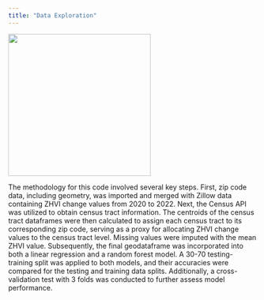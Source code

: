 ```yaml
---
title: "Data Exploration"
---
```


<!-- Use a grid -->
::: {.grid}

<!-- Left column has a width of 4/12 and shows a picture of me -->
::: {.g-col-4}
![](images/nickhand-profile.jpg){width=3in}
:::

<!-- Text gets a column with width 8/12 -->
::: {.g-col-8}

The methodology for this code involved several key steps. First, zip code data, including geometry, was imported and merged with Zillow data containing ZHVI change values from 2020 to 2022. Next, the Census API was utilized to obtain census tract information. The centroids of the census tract dataframes were then calculated to assign each census tract to its corresponding zip code, serving as a proxy for allocating ZHVI change values to the census tract level. Missing values were imputed with the mean ZHVI value. Subsequently, the final geodataframe was incorporated into both a linear regression and a random forest model. A 30-70 testing-training split was applied to both models, and their accuracies were compared for the testing and training data splits. Additionally, a cross-validation test with 3 folds was conducted to further assess model performance.
::: 

:::



